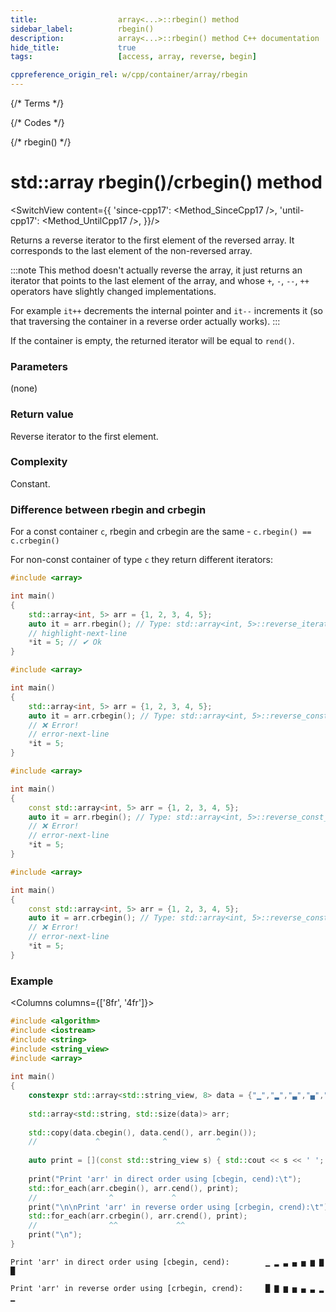 ```yaml
---
title:					array<...>::rbegin() method
sidebar_label:			rbegin()
description:			array<...>::rbegin() method C++ documentation
hide_title:				true
tags:					[access, array, reverse, begin]

cppreference_origin_rel: w/cpp/container/array/rbegin
---
```



{/* Terms */}

{/* Codes */}

{/* rbegin() */}

# std::array rbegin()/crbegin() method

<SwitchView content={{
		'since-cpp17': <Method_SinceCpp17 />,
		'until-cpp17': <Method_UntilCpp17 />,
	}}/>

Returns a <Tooltip title={Term_ContAlias_ReverseIterator}>reverse iterator</Tooltip> to the first element of the reversed array.
It corresponds to the last element of the non-reversed array.

:::note
This method doesn't actually reverse the array, it just returns an iterator that points to the last element of the array,
and whose `+`, `-`, `--`, `++` operators have slightly changed implementations.

For example `it++` decrements the internal pointer and `it--` increments it (so that traversing the container in a reverse order actually works).
:::

If the container is empty, the returned iterator will be equal to `rend()`.

### Parameters

(none)

### Return value

Reverse iterator to the first element.

### Complexity

Constant.

### Difference between rbegin and crbegin

For a const container `c`, rbegin and crbegin are the same - `c.rbegin() == c.crbegin()`

For non-const container of type `c` they return different iterators:

<Tabs>
<TabItem value="non-const-container" label="Non const container" default>

<Tabs>
<TabItem value="rbegin" label="rbegin" default>

```cpp
#include <array>

int main()
{
	std::array<int, 5> arr = {1, 2, 3, 4, 5};
	auto it = arr.rbegin(); // Type: std::array<int, 5>::reverse_iterator
	// highlight-next-line
	*it = 5; // ✔ Ok
}
```

</TabItem>
<TabItem value="crbegin" label="crbegin" default>

```cpp
#include <array>

int main()
{
	std::array<int, 5> arr = {1, 2, 3, 4, 5};
	auto it = arr.crbegin(); // Type: std::array<int, 5>::reverse_const_iterator
	// ❌ Error! 
	// error-next-line
	*it = 5;
}
```

</TabItem>
</Tabs>

</TabItem>
<TabItem value="const-container" label="Const container">

<Tabs>
<TabItem value="rbegin" label="rbegin" default>

```cpp
#include <array>

int main()
{
	const std::array<int, 5> arr = {1, 2, 3, 4, 5};
	auto it = arr.rbegin(); // Type: std::array<int, 5>::reverse_const_iterator
	// ❌ Error! 
	// error-next-line
	*it = 5;
}
```

</TabItem>
<TabItem value="crbegin" label="crbegin" default>

```cpp
#include <array>

int main()
{
	const std::array<int, 5> arr = {1, 2, 3, 4, 5};
	auto it = arr.crbegin(); // Type: std::array<int, 5>::reverse_const_iterator
	// ❌ Error!
	// error-next-line
	*it = 5;
}
```

</TabItem>
</Tabs>

</TabItem>
</Tabs>

### Example

<Columns columns={['8fr', '4fr']}>
<div>

```cpp title='Main.cpp' showLineNumbers
#include <algorithm>
#include <iostream>
#include <string>
#include <string_view>
#include <array>
 
int main()
{
	constexpr std::array<std::string_view, 8> data = {"▁","▂","▃","▄","▅","▆","▇","█"};
 
	std::array<std::string, std::size(data)> arr;
 
	std::copy(data.cbegin(), data.cend(), arr.begin());
	//             ^              ^           ^
 
	auto print = [](const std::string_view s) { std::cout << s << ' '; };
 
	print("Print 'arr' in direct order using [cbegin, cend):\t");
	std::for_each(arr.cbegin(), arr.cend(), print);
	//                ^             ^
	print("\n\nPrint 'arr' in reverse order using [crbegin, crend):\t");
	std::for_each(arr.crbegin(), arr.crend(), print);
	//                ^^             ^^
	print("\n");
}
```

</div>
<div>

```plaintext title="Possible output"
Print 'arr' in direct order using [cbegin, cend):        ▁ ▂ ▃ ▄ ▅ ▆ ▇ █ 
 
Print 'arr' in reverse order using [crbegin, crend):     █ ▇ ▆ ▅ ▄ ▃ ▂ ▁
```

</div>
</Columns>
